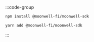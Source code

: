 :::code-group

```bash [npm]
npm install @moonwell-fi/moonwell-sdk
```

```bash [yarn]
yarn add @moonwell-fi/moonwell-sdk
```

:::